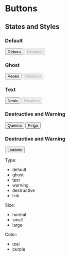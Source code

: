 

<Meta title="Components | Button" component={Button} />

# Buttons

## States and Styles

### Default

<Preview>
  <Story name="Default Button">
    <Fragment>
      <Button>Débora</Button>
      <Button disabled>Disabled</Button>
    </Fragment>
  </Story>
</Preview>

### Ghost

<Preview>
  <Story name="Ghost Button">
    <Fragment>
      <Button type="ghost">Pepes</Button>
      <Button type="ghost" disabled>Disabled</Button>
    </Fragment>
  </Story>
</Preview>

### Text

<Preview>
  <Story name="Text Button">
    <Fragment>
      <Button type="text">Nenis</Button>
      <Button type="text" disabled>Disabled</Button>
    </Fragment>
  </Story>
</Preview>

### Destructive and Warning

<Preview>
  <Story name="Destructive Button">
    <Fragment>
      <Button type="destructive">Queima</Button>
      <Button type="warning">Pirigo</Button>
    </Fragment>
  </Story>
</Preview>

### Destructive and Warning

<Preview>
  <Story name="Link Button">
    <Fragment>
      <Button type="link">Linkinito</Button>
    </Fragment>
  </Story>
</Preview>



Type:
- default
- ghost
- text
- warning
- destructive
- link 

Size:
- normal
- small
- large

Color:
- teal
- purple